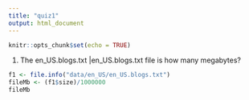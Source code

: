 ```yaml
---
title: "quiz1"
output: html_document
---
```


```r
knitr::opts_chunk$set(echo = TRUE)
```


1. The en_US.blogs.txt |en_US.blogs.txt file is how many megabytes?

```r
f1 <- file.info("data/en_US/en_US.blogs.txt")
fileMb <- (f1$size)/1000000
fileMb
```
